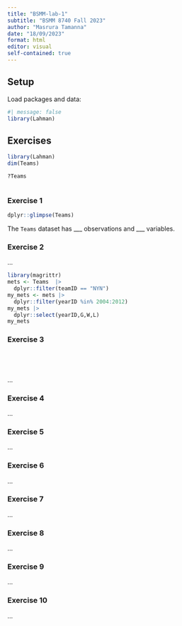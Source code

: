 ```yaml
---
title: "BSMM-lab-1"
subtitle: "BSMM 8740 Fall 2023"
author: "Masrura Tamanna"
date: "18/09/2023"
format: html
editor: visual
self-contained: true
---
```


## Setup

Load packages and data:

```r
#| message: false
library(Lahman)
```

## Exercises

```r
library(Lahman)
dim(Teams)
```

```r
?Teams
```

```r

```

### Exercise 1

```r
dplyr::glimpse(Teams)
```

The `Teams` dataset has \_\_\_ observations and \_\_\_ variables.

### Exercise 2

...

```r
library(magrittr)
mets <- Teams  |>
  dplyr::filter(teamID == "NYN")
my_mets <- mets |>
  dplyr::filter(yearID %in% 2004:2012)
my_mets |>
  dplyr::select(yearID,G,W,L)
my_mets
```

### Exercise 3

```r

```

```r

```

```r

```

```r

```

...

### Exercise 4

...

### Exercise 5

...

### Exercise 6

...

### Exercise 7

...

### Exercise 8

...

### Exercise 9

...

### Exercise 10

...
